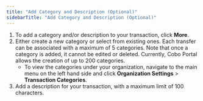 ```yaml
---
title: "Add Category and Description (Optional)"
sidebarTitle: "Add Category and Description (Optional)"
---
```


1. To add a category and/or description to your transaction, click **More**.
2. Either create a new category or select from existing ones. Each transfer can be associated with a maximum of 5 categories. Note that once a category is added, it cannot be edited or deleted. Currently, Cobo Portal allows the creation of up to 200 categories.
    - To view the categories under your organization, navigate to the main menu on the left hand side and click **Organization Settings** > **Transaction Categories**.
3. Add a description for your transaction, with a maximum limit of 100 characters.
